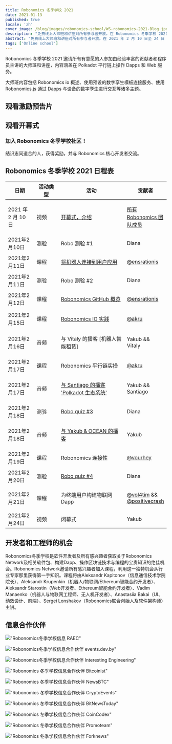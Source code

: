 ```yaml
---
title: Robonomics 冬季学校 2021
date: 2021-01-13
published: true
locale: 'zh'
cover_image: /blog/images/robonomics-school/WS-robonomics-2021-Blog.jpg
description: "免费线上大师班和讲座对所有参与者开放。在 Robonomics 冬季学校 2021（2 月 10 日至 24 日）期间，尝试在 Polkadot 平行链上构建用于物联网的 Dapps 和 Web 服务"
abstract: "免费线上大师班和讲座对所有参与者开放。在 2021 年 2 月 10 日至 24 日 Robonomics 冬季学校期间，尝试在 Polkadot 平行链上构建用于物联网的 Dapps 和 Web 服务"
tags: ['Online school']
---
```


<PostExpiredInfo/>

Robonomics 冬季学校 2021 邀请所有有意愿的人参加由经验丰富的贡献者和程序员主讲的大师班和讲座，内容涵盖在 Polkadot 平行链上操作 Dapps 和 Web 服务。

大师班内容包括 Robonomics io 概述、使用预设的数字孪生模板连接服务、使用 Robonomics.js 通过 Dapps 与设备的数字孪生进行交互等诸多主题。

## 观看激励预告片

<section class="animate-inside">

<YouTube id="https://youtu.be/RbNJ4ozUGXE" posterQuality="max"/>

</section>

## 观看开幕式

<section class="animate-inside">

<YouTube id="https://youtu.be/kQaSwNYHJQ8E" posterQuality="max"/>

</section>

<section class="animate-inside">
<TextCard icon="/icons/icon-forum.png" link="https://discord.gg/5UWNGNaAUf">

### 加入 Robonomics 冬季学校社区！
结识志同道合的人，获得奖励，并与 Robonomics 核心开发者交流。

</TextCard>
</section>

## Robonomics 冬季学校 2021 日程表

<table class="mobile fullwidth">
<thead>
<tr>
<th style="width:110px">日期</th>
<th style="width:110px">活动类型</th>
<th style="min-width:190px">活动</th>
<th>贡献者</th>
</tr>
</thead>
<tbody>

<tr>
<td data-th="THE OPENING CEREMONY">2021 年 2 月 10 日</td>
<td>视频</td>
<td data-th="Watchthe video:">

[开幕式，介绍](https://wiki.robonomics.network/docs/wschool2021-intro)

</td>
<td data-th="Contributors:">

[所有 Robonomics 团队成员](https://github.com/airalab)

</td>
</tr>

<tr>
<td data-th="ROBO QUIZ #1">2021年2月10日</td>
<td>测验</td>
<td>Robo 测验 #1</td>
<td data-th="Contributors:">Diana</td>
</tr>

<tr>
<td data-th="CONNECT ROBOTICS TO USER APP">2021年2月11日</td>
<td>课程</td>
<td data-th="Go throw the lesson:">

[将机器人连接到用户应用](https://wiki.robonomics.network/docs/wschool2021-connect-robotics-to-user-app/)

</td>
<td data-th="Contributor:">

[@ensrationis](https://github.com/ensrationis)

</td>
</tr>

<tr>
<td data-th="ROBO QUIZ #2">2021年2月11日</td>
<td>测验</td>
<td>Robo 测验 #2</td>
<td data-th="Contributors:">Diana</td>
</tr>

<tr>
<td data-th="ROBONOMICS GITHUB OVERVIEW">2021年2月12日</td>
<td>课程</td>
<td data-th="Go throw the lesson:">

[Robonomics GitHub 概览](https://wiki.robonomics.network/docs/wschool2021-robonomics-github-overview)

</td>
<td data-th="Contributor:">

[@ensrationis](https://github.com/ensrationis)

</td>
</tr>

<tr>
<td data-th="ROBONOMICS IO IN PRACTICE">2021年2月15日</td>
<td>课程</td>
<td data-th="Go throw the lesson:">

[Robonomics IO 实践](https://wiki.robonomics.network/docs/wschool2021-robonomics-io-in-practice)

</td>
<td data-th="Contributor:">

[@akru](https://github.com/akru)

</td>
</tr>

<tr>
<td data-th="PODCAST with Vitaly [Smart-lease of Robots]">2021年2月16日</td>
<td>音频</td>
<td data-th="Audio on Youtube:">

与 Vitaly 的播客 [机器人智能租赁]

</td>
<td data-th="Contributor:">Yakub && Vitaly</td>
</tr>


<tr>
<td data-th="ROBONOMICS PARACHAIN IN PRACTICE">2021年2月17日</td>
<td>课程</td>
<td>Robonomics 平行链实操</td>
<td data-th="Contributor:">

[@akru](https://github.com/akru)

</td>
</tr>

<tr>
<td data-th="PODCAST with Santiago 'Polkadot ecosystem'">2021年2月17日</td>
<td>音频</td>
<td data-th="Audio on Youtube:">

[与 Santiago 的播客 'Polkadot 生态系统'](https://url.today/74)

</td>
<td data-th="Contributors:">Yakub && Santiago</td>
</tr>


<tr>
<td data-th="ROBO QUIZ #3">2021年2月18日</td>
<td>测验</td>
<td data-th="Join in Discord:">

[Robo quiz #3](https://discord.gg/5UWNGNaAUf)

</td>
<td data-th="Contributors:">Diana</td>
</tr>

<tr>
<td data-th="PODCAST with Yakub & OCEAN">2021年2月18日</td>
<td>音频</td>
<td>

[与 Yakub & OCEAN 的播客](https://url.today/75)

</td>
<td data-th="Contributors:">Yakub</td>
</tr>


<tr>
<td data-th="ROBONOMICS CONNECTIVITY">2021年2月19日</td>
<td>课程</td>
<td>Robonomics 连接性</td>
<td data-th="Contributor:">

[@vourhey](https://github.com/Vourhey)

</td>
</tr>

<tr>
<td data-th="ROBO QUIZ #4">2021年2月20日</td>
<td>测验</td>
<td data-th="Join in Discord:">

[Robo quiz #4](https://discord.gg/5UWNGNaAUf)

</td>
<td data-th="Contributors:">Diana</td>
</tr>


<tr>
<td data-th="BUILD IOT DAPPS FOR END USERS">2021年2月21日</td>
<td>课程</td>
<td>为终端用户构建物联网Dapp</td>
<td data-th="Contributors:">

[@vol4tim](https://github.com/vol4tim) && [@positivecrash](https://github.com/positivecrash)

</td>
</tr>

<tr>
<td data-th="CLOSING CEREMONY">2021年2月24日</td>
<td>视频</td>
<td>闭幕式</td>
<td data-th="Contributors:">Yakub</td>
</tr>

</tbody>
</table>


## 开发者和工程师的机会

Robonomics冬季学校是软件开发者及所有感兴趣者获取关于Robonomics Network及相关软件包、构建Dapp、操作区块链技术与编程的宝贵知识的绝佳机会。Robonomics Network邀请所有感兴趣者加入课程，利用这一独特机会从行业专家那里获得第一手知识。课程将由Aleksandr Kapitonov（信息通信技术学院院长）、Aleksandr Krupenkin（机器人/物联网/Ethereum智能合约开发者）、Aleksandr Starostin（Web开发者、Ethereum智能合约开发者）、Vadim Manaenko（机器人与物联网工程师、无人机开发者）、Anastasiia Bakai（UI、动效设计、前端）、Sergei Lonshakov（Robonomics联合创始人及软件架构师）主讲。


## 信息合作伙伴

<section class="grid-4 animate-inside">

<TextCard orientation="vertical" link="https://raec.ru" classList="pin">

!["Robonomics冬季学校信息 RAEC"](/blog/images/robonomics-school/raec.png)

</TextCard>

<TextCard orientation="vertical" link="https://events.dev.by/robonomics-winter-school">

!["Robonomics冬季学校信息合作伙伴 events.dev.by"](/blog/images/robonomics-school/dev-logo-brand.png)

</TextCard>

<TextCard orientation="vertical" link="https://interestingengineering.com/events/robonomics-winter-school-2021">

!["Robonomics冬季学校信息合作伙伴 Interesting Engineering"](/blog/images/robonomics-school/interestingengineering.png)

</TextCard>

<TextCard orientation="vertical" link="https://bitcoinist.com/robonomics-winter-school-2021-master-classes-and-lectures-open-for-attendees/">

!["Robonomics 冬季学校信息合作伙伴 Bitcoinist"](/blog/images/robonomics-school/bitcoinist.png)

</TextCard>

<TextCard orientation="vertical" link="https://www.newsbtc.com/press-releases/robonomics-winter-school-2021-master-classes-and-lectures-open-for-attendees/">

!["Robonomics 冬季学校信息合作伙伴 NewsBTC"](/blog/images/robonomics-school/newsbtc.jpg)

</TextCard>

<TextCard orientation="vertical" link="https://cryptoevents.global/">

!["Robonomics 冬季学校信息合作伙伴 CryptoEvents"](/blog/images/robonomics-school/cryptoevents-logo.png)

</TextCard>

<TextCard orientation="vertical" link="https://bitnewstoday.com">

!["Robonomics 冬季学校信息合作伙伴 BitNewsToday"](/blog/images/robonomics-school/BNT.png)

</TextCard>

<TextCard orientation="vertical" link="https://coincodex.com/">

!["Robonomics 冬季学校信息合作伙伴 CoinCodex"](/blog/images/robonomics-school/coincodex.png)

</TextCard>

<TextCard orientation="vertical" link="https://www.youtube.com/channel/UCrvyFYM29oQ-EAejZgYqmWA">

!["Robonomics 冬季学校信息合作伙伴 Promoteam"](/blog/images/robonomics-school/Promoteam.png)

</TextCard>

<TextCard orientation="'vertical'" link="https://forknews.io/">

!["Robonomics 冬季学校信息合作伙伴 Forknews"](/blog/images/robonomics-school/forknews_io.png)

</TextCard>

</section>